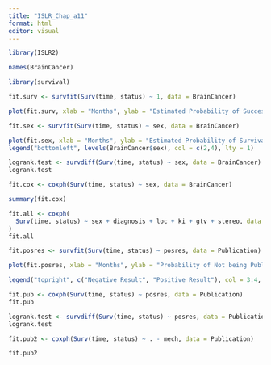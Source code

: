 ```yaml
---
title: "ISLR_Chap_a11"
format: html
editor: visual
---
```


```r
library(ISLR2)

names(BrainCancer)
```

```r
library(survival)

fit.surv <- survfit(Surv(time, status) ~ 1, data = BrainCancer)

plot(fit.surv, xlab = "Months", ylab = "Estimated Probability of Success")
```

```r
fit.sex <- survfit(Surv(time, status) ~ sex, data = BrainCancer)

plot(fit.sex, xlab = "Months", ylab = "Estimated Probability of Survival", col = c(2,4))
legend("bottomleft", levels(BrainCancer$sex), col = c(2,4), lty = 1)
```

```r
logrank.test <- survdiff(Surv(time, status) ~ sex, data = BrainCancer)
logrank.test
```

```r
fit.cox <- coxph(Surv(time, status) ~ sex, data = BrainCancer)

summary(fit.cox)
```

```r
fit.all <- coxph(
  Surv(time, status) ~ sex + diagnosis + loc + ki + gtv + stereo, data = BrainCancer
)
fit.all
```

```r
fit.posres <- survfit(Surv(time, status) ~ posres, data = Publication)

plot(fit.posres, xlab = "Months", ylab = "Probability of Not being Published", col = 3:4)

legend("topright", c("Negative Result", "Positive Result"), col = 3:4, lty = 1)
```

```r
fit.pub <- coxph(Surv(time, status) ~ posres, data = Publication)
fit.pub
```

```r
logrank.test <- survdiff(Surv(time, status) ~ posres, data = Publication)
logrank.test
```

```r
fit.pub2 <- coxph(Surv(time, status) ~ . - mech, data = Publication)

fit.pub2
```
